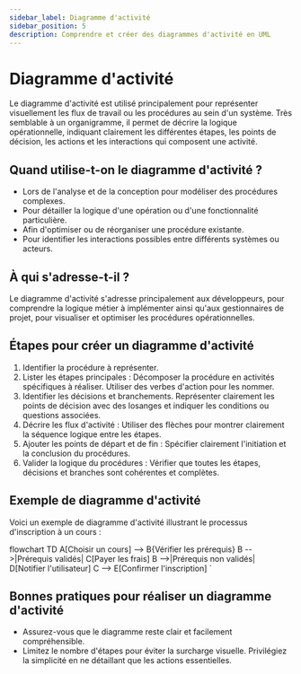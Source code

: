 ```yaml
---
sidebar_label: Diagramme d'activité
sidebar_position: 5
description: Comprendre et créer des diagrammes d'activité en UML
---
```


# Diagramme d'activité

Le diagramme d'activité est utilisé principalement pour représenter
visuellement les flux de travail ou les procédures au sein d'un système. Très
semblable à un organigramme, il permet de décrire la logique opérationnelle,
indiquant clairement les différentes étapes, les points de décision, les
actions et les interactions qui composent une activité.

## Quand utilise-t-on le diagramme d'activité ?

- Lors de l'analyse et de la conception pour modéliser des procédures complexes.
- Pour détailler la logique d'une opération ou d'une fonctionnalité particulière.
- Afin d'optimiser ou de réorganiser une procédure existante.
- Pour identifier les interactions possibles entre différents systèmes ou acteurs.

## À qui s'adresse-t-il ?

Le diagramme d'activité s'adresse principalement aux développeurs, pour
comprendre la logique métier à implémenter ainsi qu'aux gestionnaires de
projet, pour visualiser et optimiser les procédures opérationnelles.

## Étapes pour créer un diagramme d'activité

1. Identifier la procédure à représenter.
2. Lister les étapes principales : Décomposer la procédure en activités
   spécifiques à réaliser. Utiliser des verbes d'action pour les nommer.
3. Identifier les décisions et branchements. Représenter clairement les points
   de décision avec des losanges et indiquer les conditions ou questions
   associées.
4. Décrire les flux d'activité : Utiliser des flèches pour montrer clairement
   la séquence logique entre les étapes.
5. Ajouter les points de départ et de fin : Spécifier clairement l'initiation
   et la conclusion du procédures.
6. Valider la logique du procédures : Vérifier que toutes les étapes, décisions
   et branches sont cohérentes et complètes.

## Exemple de diagramme d'activité

Voici un exemple de diagramme d'activité illustrant le processus d'inscription à un cours :

flowchart TD
  A[Choisir un cours] --> B{Vérifier les prérequis}
  B -->|Prérequis validés| C[Payer les frais]
  B -->|Prérequis non validés| D[Notifier l'utilisateur]
  C --> E[Confirmer l'inscription]
`

<WithMermaidCode code={d1} />

## Bonnes pratiques pour réaliser un diagramme d'activité

- Assurez-vous que le diagramme reste clair et facilement compréhensible.
- Limitez le nombre d'étapes pour éviter la surcharge visuelle. Privilégiez la
  simplicité en ne détaillant que les actions essentielles.